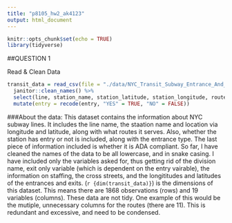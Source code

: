 ```yaml
---
title: "p8105_hw2_ak4123"
output: html_document
---
```


```r
knitr::opts_chunk$set(echo = TRUE)
library(tidyverse)
```

##QUESTION 1

Read & Clean Data
```R
transit_data = read_csv(file = "./data/NYC_Transit_Subway_Entrance_And_Exit_Data.csv")%>%
  janitor::clean_names() %>%
  select(line, station_name, station_latitude, station_longitude, route1:route11, entry, vending, entrance_type, ada) %>%
  mutate(entry = recode(entry, "YES" = TRUE, "NO" = FALSE))
```


###About the data:
This dataset contains the information about NYC subway lines. It includes the line name, the staation name and location via longitude and latitude, along with what routes it serves. Also, whether the station has entry or not is included, along with the entrance type. The last piece of information included is whether it is ADA compliant. So far, I have cleaned the names of the data to be all lowercase, and in snake casing. I have included only the variables asked for, thus getting rid of the division name, exit only variable (which is dependent on the entry vairable), the information on staffing, the cross streets, and the longititudes and latitudes of the entrances and exits. (`r {dim(transit_data)}`) is the dimensions of this dataset. This means there are 1868 observations (rows) and 19 variables (columns). These data are not tidy. One example of this would be the mutiple, unnecessary columns for the routes (there are 11). This is redundant and excessive, and need to be condensed. 



